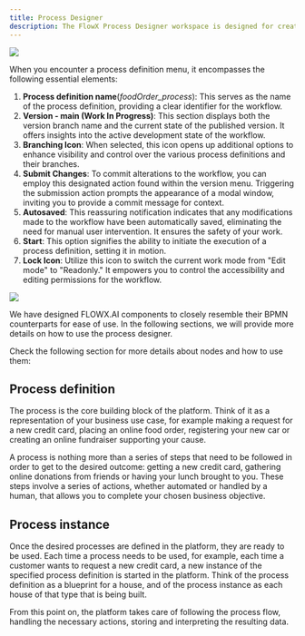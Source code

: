 ```yaml
---
title: Process Designer
description: The FlowX Process Designer workspace is designed for creating and editing business processes, the menu contains all elements required to create a process.
---
```

<Frame>

![](https://s3.eu-west-1.amazonaws.com/docx.flowx.ai/release34/versioning.png)

</Frame>

When you encounter a process definition menu, it encompasses the following essential elements:

1. **Process definition name**(*foodOrder_process*): This serves as the name of the process definition, providing a clear identifier for the workflow.
2. **Version - main (Work In Progress)**: This section displays both the version branch name and the current state of the published version. It offers insights into the active development state of the workflow.
3. **Branching Icon**: When selected, this icon opens up additional options to enhance visibility and control over the various process definitions and their branches.
4. **Submit Changes**: To commit alterations to the workflow, you can employ this designated action found within the version menu. Triggering the submission action prompts the appearance of a modal window, inviting you to provide a commit message for context.
5. **Autosaved**: This reassuring notification indicates that any modifications made to the workflow have been automatically saved, eliminating the need for manual user intervention. It ensures the safety of your work.
6. **Start**: This option signifies the ability to initiate the execution of a process definition, setting it in motion.
7. **Lock Icon**: Utilize this icon to switch the current work mode from "Edit mode" to "Readonly." It empowers you to control the accessibility and editing permissions for the workflow.

![](https://s3.eu-west-1.amazonaws.com/docx.flowx.ai/release34/process_designer_overview.png)

We have designed FLOWX.AI components to closely resemble their BPMN counterparts for ease of use. In the following sections, we will provide more details on how to use the process designer.

Check the following section for more details about nodes and how to use them:

<Card title="BPMN nodes" href="../node/node" icon ="link">
</Card>

## Process definition

The process is the core building block of the platform. Think of it as a representation of your business use case, for example making a request for a new credit card, placing an online food order, registering your new car or creating an online fundraiser supporting your cause.

A process is nothing more than a series of steps that need to be followed in order to get to the desired outcome: getting a new credit card, gathering online donations from friends or having your lunch brought to you. These steps involve a series of actions, whether automated or handled by a human, that allows you to complete your chosen business objective.

<Card title="Process definition" href="./process-definition" icon ="link">
</Card>

## Process instance

Once the desired processes are defined in the platform, they are ready to be used. Each time a process needs to be used, for example, each time a customer wants to request a new credit card, a new instance of the specified process definition is started in the platform. Think of the process definition as a blueprint for a house, and of the process instance as each house of that type that is being built.

From this point on, the platform takes care of following the process flow, handling the necessary actions, storing and interpreting the resulting data.

<CardGroup>

<Card title= "Process Instance" href="./process-instance" icon ="link">
</Card>
<Card title="Exceptions" href="/4.0/docs/building-blocks/process/process-instance#exceptions" icon ="link">
</Card>

</CardGroup>



